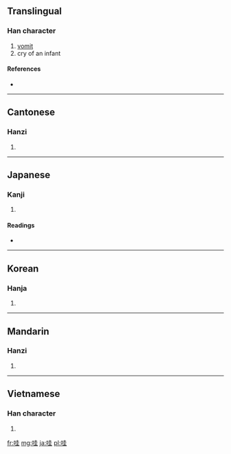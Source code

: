 ==Translingual==

===Han character===
{{Han char|rn=30|rad=口|as=06|sn=9|four=6401<sub>4</sub>|canj=口土土 (RGG)}}

# [[vomit]]
# cry of an infant

====References====
* {{Han ref|kx=0189.050|dkj=03593|dj=0408.110|hdz=10611.050|uh=54C7|ud=21703|bh=AB7A|bd=43898}}

----

==Cantonese==

===Hanzi===
{{yue-hanzi|jyut=|y=wa1}}

# {{defn|lang=yue|sort=口06}}

----

==Japanese==

===Kanji===
{{ja-kanji|grade=|rs=口06}}

# {{defn|lang=ja|sort=口06}}

====Readings====
* {{ja-readings|on=[[あい]] (ai), [[え]] (e), [[わ]] (wa)|kun=[[よこしま]] (yokoshima), [[はく]] (haku), [[むせぶ]] (musebu)}}

----

==Korean==

===Hanja===
{{ko-hanja|hangeul=와|rv=wa|mr=wa}}

# {{defn|lang=ko|sort=口06}}

----

==Mandarin==

===Hanzi===
{{cmn-hanzi|pin=[[wā]] ([[wa1]]), [[wa]] ([[wa5]])|wg=wa<sup>1</sup>, wa<sup>5</sup>}}

# {{defn|lang=cmn|sort=口06}}

----

==Vietnamese==

===Han character===
{{vi-hantu|[[oa]], [[oà]]|rs=口06}}

# {{defn|lang=vi|sort=口06}}

[[fr:哇]]
[[mg:哇]]
[[ja:哇]]
[[pl:哇]]